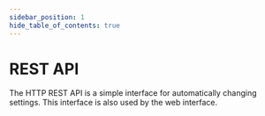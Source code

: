 ```yaml
---
sidebar_position: 1
hide_table_of_contents: true
---
```



# REST API

The HTTP REST API is a simple interface for automatically changing settings.
This interface is also used by the web interface.

<SwaggerUiWrapper/>